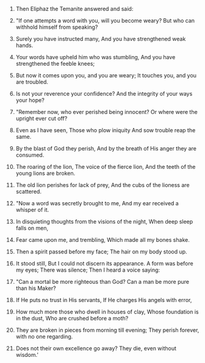 
1. Then Eliphaz the Temanite answered and said:

2. "If one attempts a word with you, will you become weary? But who can withhold himself from speaking?

3. Surely you have instructed many, And you have strengthened weak hands.

4. Your words have upheld him who was stumbling, And you have strengthened the feeble knees;

5. But now it comes upon you, and you are weary; It touches you, and you are troubled.

6. Is not your reverence your confidence? And the integrity of your ways your hope?

7. "Remember now, who ever perished being innocent? Or where were the upright ever cut off?

8. Even as I have seen, Those who plow iniquity And sow trouble reap the same.

9. By the blast of God they perish, And by the breath of His anger they are consumed.

10. The roaring of the lion, The voice of the fierce lion, And the teeth of the young lions are broken.

11. The old lion perishes for lack of prey, And the cubs of the lioness are scattered.

12. "Now a word was secretly brought to me, And my ear received a whisper of it.

13. In disquieting thoughts from the visions of the night, When deep sleep falls on men,

14. Fear came upon me, and trembling, Which made all my bones shake.

15. Then a spirit passed before my face; The hair on my body stood up.

16. It stood still, But I could not discern its appearance. A form was before my eyes; There was silence; Then I heard a voice saying:

17. "Can a mortal be more righteous than God? Can a man be more pure than his Maker?

18. If He puts no trust in His servants, If He charges His angels with error,

19. How much more those who dwell in houses of clay, Whose foundation is in the dust, Who are crushed before a moth?

20. They are broken in pieces from morning till evening; They perish forever, with no one regarding.

21. Does not their own excellence go away? They die, even without wisdom.'


